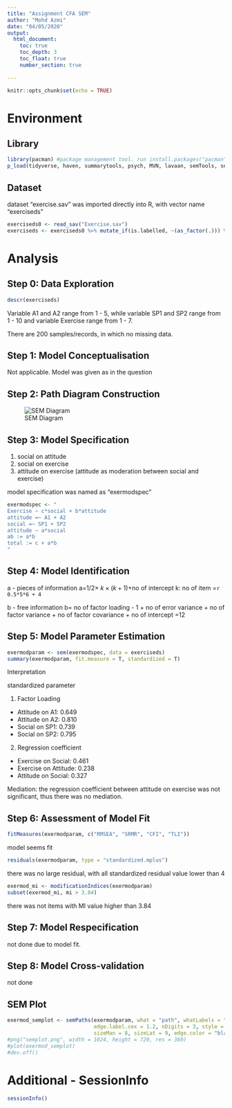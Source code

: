 ```yaml
---
title: "Assignment CFA SEM"
author: "Mohd Azmi"
date: "04/05/2020"
output:
  html_document:
    toc: true
    toc_depth: 3
    toc_float: true
    number_section: true
  
---
```


```r
knitr::opts_chunk$set(echo = TRUE)
```

# Environment

## Library

```r
library(pacman) #package management tool. run install.packages("pacman")
p_load(tidyverse, haven, summarytools, psych, MVN, lavaan, semTools, semPlot)
```


## Dataset

dataset "exercise.sav" was imported directly into R, with vector name "exerciseds"

```r
exerciseds0 <- read_sav("Exercise.sav")
exerciseds <- exerciseds0 %>% mutate_if(is.labelled, ~(as_factor(.))) %>% print()
```

# Analysis

## Step 0: Data Exploration

```r
descr(exerciseds)
```

Variable A1 and A2 range from 1 - 5, while variable SP1 and SP2 range from 1 - 10 and variable Exercise range from 1 - 7.

There are 200 samples/records, in which no missing data.

## Step 1: Model Conceptualisation

Not applicable. Model was given as in the question

## Step 2: Path Diagram Construction

![SEM Diagram](SEM_diagram.jpg)


## Step 3: Model Specification

1. social on attitude
2. social on exercise
3. attitude on exercise (attitude as moderation between social and exercise)

model specification was named as "exermodspec"

```r
exermodspec <- "
Exercise ~ c*social + b*attitude
attitude =~ A1 + A2
social =~ SP1 + SP2
attitude ~ a*social
ab := a*b
total := c + a*b
"
```

## Step 4: Model Identification

a - pieces of information
a=$1/2\times\ k\times\left(k+1\right)+$no of intercept
k: no of item
=`r 0.5*5*6 + 4`

b - free information
b= no of factor loading - 1 + no of error variance + no of factor variance + no of factor covariance + no of intercept
=12

## Step 5: Model Parameter Estimation

```r
exermodparam <- sem(exermodspec, data = exerciseds)
summary(exermodparam, fit.measure = T, standardized = T)
```

Interpretation

standardized parameter

1. Factor Loading
  + Attitude on A1: 0.649
  + Attitude on A2: 0.810
  + Social on SP1: 0.739
  + Social on SP2: 0.795
2. Regression coefficient
  + Exercise on Social: 0.461
  + Exercise on Attitude: 0.238
  + Attitude on Social: 0.327

Mediation: the regression coefficient between attitude on exercise was not significant, thus there was no mediation.
  
## Step 6: Assessment of Model Fit

```r
fitMeasures(exermodparam, c("RMSEA", "SRMR", "CFI", "TLI"))
```

model seems fit


```r
residuals(exermodparam, type = "standardized.mplus")
```

there was no large residual, with all standardized residual value lower than 4

```r
exermod_mi <- modificationIndices(exermodparam)
subset(exermod_mi, mi > 3.84)
```

there was not items with MI value higher than 3.84

## Step 7: Model Respecification

not done due to model fit.

## Step 8: Model Cross-validation

not done

## SEM Plot

```r
exermod_semplot <- semPaths(exermodparam, what = "path", whatLabels = "std", layout = "spring",
                            edge.label.cex = 1.2, nDigits = 3, style = "lisrel", nCharNodes = 0,
                            sizeMan = 8, sizeLat = 9, edge.color = "black")
#png("semplot.png", width = 1024, height = 720, res = 360)
#plot(exermod_semplot)
#dev.off()
```

# Additional - SessionInfo

```r
sessionInfo()
```



